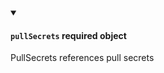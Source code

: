 
<details className="config-field" data-expandable="false" open>
<summary>

#### `pullSecrets` <span class="config-field-required" data-required="false">required</span> <span class="config-field-type">object</span> <span class="config-field-default"></span>

PullSecrets references pull secrets

</summary>



</details>
